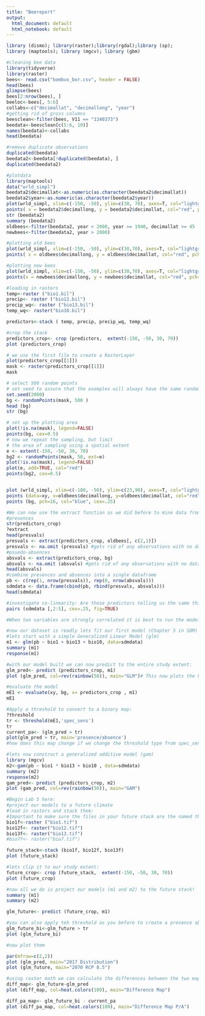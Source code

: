 ```yaml
---
title: "Beereport"
output:
  html_document: default
  html_notebook: default
---
```


```r
library (dismo); library(raster);library(rgdal);library (sp);
library (maptools); library (mgcv); library (gbm)
```

```r
#cleaning bee data
library(tidyverse)
library(raster)
bees<- read.csv("bombus_bor.csv", header = FALSE)
head(bees)
glimpse(bees)
bees[2:nrow(bees), ]
beeloc<-bees[, 5:6]
collabs<-c("decimallat", "decimallong", "year")
#getting rid of gross columns
beesclean<-filter(bees, V11 == "1340373")
beedata<-beesclean[c(5:6, 10)]
names(beedata)<-collabs
head(beedata)

```

```r
#remove duplicate observations
duplicated(beedata)
beedata2<-beedata[!duplicated(beedata), ]
duplicated(beedata2)
```

```r
#plotdata
library(maptools)
data("wrld_simpl")
beedata2$decimallat<-as.numeric(as.character(beedata2$decimallat))
beedata2$year<-as.numeric(as.character(beedata2$year))
plot(wrld_simpl, xlim=c(-150, -50), ylim=c(30, 70), axes=T, col="lightgrey")
points( x = beedata2$decimallong, y = beedata2$decimallat, col="red", pch=16)
str (beedata2)
summary (beedata2)
oldbees<-filter(beedata2, year < 2000, year >= 1940, decimallat >= 45 | decimallong >= -100 )
newbees<-filter(beedata2, year > 2000)
```


```r
#plotting old bees
plot(wrld_simpl, xlim=c(-150, -50), ylim=c(30,70), axes=T, col="lightgrey")
points( x = oldbees$decimallong, y = oldbees$decimallat, col="red", pch=16)

```

```r
#plotting new bees
plot(wrld_simpl, xlim=c(-150, -50), ylim=c(30,70), axes=T, col="lightgrey")
points(x = newbees$decimallong, y = newbees$decimallat, col="red", pch=16)
```

```r
#loading in rasters
temp<-raster ("bio1.bil")
precip<- raster ("bio12.bil")
precip_wq<- raster ("bio13.bil")
temp_wq<- raster("bio10.bil")

predictors<-stack ( temp, precip, precip_wq, temp_wq)

#crop the stack 
predictors_crop<- crop (predictors,  extent(-150, -50, 30, 70))
plot (predictors_crop)

# we use the first file to create a RasterLayer
plot(predictors_crop[[1]]) 
mask <- raster(predictors_crop[[1]])
mask


```
```r
# select 500 random points
# set seed to assure that the examples will always have the same random sample.
set.seed(2000)
bg <- randomPoints(mask, 500 )
head (bg)
str (bg)

```

```r
# set up the plotting area
plot(!is.na(mask), legend=FALSE)
points(bg, cex=0.5)
# now we repeat the sampling, but limit
# the area of sampling using a spatial extent
e <- extent(-150, -50, 30, 70)
bg2 <- randomPoints(mask, 50, ext=e)
plot(!is.na(mask), legend=FALSE)
plot(e, add=TRUE, col="red")
points(bg2, cex=0.5)


plot (wrld_simpl, xlim=c(-180, -50), ylim=c(23,90), axes=T, col="lightgrey")
points (data=xy, x=oldbees$decimallong, y=oldbees$decimallat, col="red", pch=16, cex=.5)
points (bg, pch=16, col="blue", cex=.25)
```
```r
#We can now use the extract function as we did before to mine data from each of these geographic locations: 
#presences
str(predictors_crop)
?extract
head(presvals)
presvals <- extract(predictors_crop, oldbees[, c(2,1)])
presvals <- na.omit (presvals) #gets rid of any observations with no data 
#psuedo-absences
absvals <- extract(predictors_crop, bg)
absvals <- na.omit (absvals) #gets rid of any observations with no data 
head(absvals)
#combine presences and absences into a single dataframe 
pb <- c(rep(1, nrow(presvals)), rep(0, nrow(absvals)))
sdmdata <- data.frame(cbind(pb, rbind(presvals, absvals)))
head(sdmdata)

#investigate co-linearity: Are these predictors telling us the same thing? 
pairs (sdmdata [,2:5], cex=.25, fig=TRUE)

```

```r
#When two variables are strongly correlated it is best to run the model with only one of them, unless you have a strong biological reason to not do this 

#now our dataset is readly lets fit our first model (Chapter 5 in SDM)
#lets start with a simple Generalized Linear Model (glm)
m1 <- glm(pb ~ bio1 + bio13 + bio10, data=sdmdata)
summary (m1)
response(m1)

#with our model built we can now predict to the entire study extent: 
glm_pred<- predict (predictors_crop, m1)
plot (glm_pred, col=rev(rainbow(50)), main="GLM")# This now plots the habitat suitability for this species 

#evaluate the model 
mE1 <- evaluate(xy, bg, x= predictors_crop , m1)
mE1

#Apply a threshold to convert to a binary map:
?threshold
tr <- threshold(mE1,'spec_sens')
tr
current_pa<- (glm_pred > tr)
plot(glm_pred > tr, main='presence/absence')
#how does this map change if we change the threshold type from spec_sens to the other thresholds? 

#lets now construct a generalized additive model (gam)
library (mgcv)
m2<-gam(pb ~ bio1 * bio13 + bio10 , data=sdmdata)
summary (m2)
response(m2)
gam_pred<- predict (predictors_crop, m2)
plot (gam_pred, col=rev(rainbow(50)), main="GAM") 
```

```r
#Begin Lab 5 here: 
#project our models to a future climate 
#load in rasters and stack them: 
#Important to make sure the files in your future stack are the named the same as your predictor variables 
bio1f<-raster ("bio1.tif")
bio12f<- raster("bio12.tif")
bio13f<- raster("bio13.tif")
#bio7f<- raster("bio7.tif")

future_stack<-stack (bio1f, bio12f, bio13f)
plot (future_stack)

#lets clip it to our study extent: 
future_crop<- crop (future_stack,  extent(-150, -50, 30, 70))
plot (future_crop)

#now all we do is project our models (m1 and m2) to the future stack! 
summary (m1)
summary (m2)

glm_future<- predict (future_crop, m1)

#you can also apply teh threshold as you before to create a presence absence map 
glm_future_bi<-glm_future > tr
plot (glm_future_bi)

#now plot them

par(mfrow=c(2,2)) 
plot (glm_pred, main="2017 Distribution")
plot (glm_future, main="2070 RCP 8.5")

#using raster math we can calculate the differences between the two maps 
diff_map<- glm_future-glm_pred
plot (diff_map, col=heat.colors(100), main="Difference Map")

diff_pa_map<- glm_future_bi - current_pa
plot (diff_pa_map, col=heat.colors(100), main="Difference Map P/A")

```


